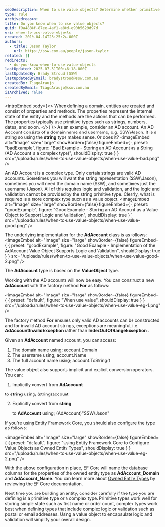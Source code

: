 ```yaml
---
seoDescription: When to use value objects? Determine whether primitive types suffice or complex logic and validation require encapsulation with value objects for simplified design.
type: rule
archivedreason:
title: Do you know when to use value objects?
guid: f9a4888f-87ee-4af1-a80d-e90b5629d97d
uri: when-to-use-value-objects
created: 2019-04-14T23:25:24.000Z
authors:
  - title: Jason Taylor
    url: https://ssw.com.au/people/jason-taylor
related: []
redirects:
  - do-you-know-when-to-use-value-objects
lastUpdated: 2025-07-31T00:46:18.000Z
lastUpdatedBy: Brady Stroud [SSW]
lastUpdatedByEmail: bradystroud@ssw.com.au
createdBy: TiagoAraujo
createdByEmail: TiagoAraujo@ssw.com.au
isArchived: false
---
```


<introEmbed
  body={<>
When defining a domain, entities are created and consist of properties and methods. The properties represent the internal state of the entity and the methods are the actions that can be performed. The properties typically use primitive types such as strings, numbers, dates, and so on.
  </>}
/>
As an example, consider an AD account. An AD Account consists of a domain name and username, e.g. SSW\Jason. It is a string so using the **string** type makes sense. Or does it?
<imageEmbed
  alt="Image"
  size="large"
  showBorder={false}
  figureEmbed={ {
    preset: "badExample",
    figure: "Bad Example - Storing an AD Account as a String (AD Account is a complex type)",
    shouldDisplay: true
  } }
  src="/uploads/rules/when-to-use-value-objects/when-use-value-bad.png"
/>

An AD Account is a complex type. Only certain strings are valid AD accounts. Sometimes you will want the string representation (SSW\Jason), sometimes you will need the domain name (SSW), and sometimes just the username (Jason). All of this requires logic and validation, and the logic and validation cannot be provided by the string primitive type. Clearly, what is required is a more complex type such as a value object.
<imageEmbed
  alt="Image"
  size="large"
  showBorder={false}
  figureEmbed={ {
    preset: "goodExample",
    figure: "Good Example - Storing an AD Account as a Value Object to Support Logic and Validation",
    shouldDisplay: true
  } }
  src="/uploads/rules/when-to-use-value-objects/when-use-value-good.png"
/>

The underlying implementation for the **AdAccount** class is as follows:
<imageEmbed
  alt="Image"
  size="large"
  showBorder={false}
  figureEmbed={ {
    preset: "goodExample",
    figure: "Good Example - Implementation of the AdAccount Value Object Supports Logic and Validation",
    shouldDisplay: true
  } }
  src="/uploads/rules/when-to-use-value-objects/when-use-value-good-2.png"
/>

The **AdAccount** type is based on the **ValueObject** type.

Working with the AD accounts will now be easy. You can construct a new **AdAccount** with the factory method **For** as follows:


<imageEmbed
  alt="Image"
  size="large"
  showBorder={false}
  figureEmbed={ {
    preset: "default",
    figure: "When use value",
    shouldDisplay: true
  } }
  src="/uploads/rules/when-to-use-value-objects/when-use-value-eg-1.png"
/>

The factory method **For** ensures only valid AD accounts can be constructed and for invalid AD account strings, exceptions are meaningful, i.e. **AdAccountInvalidException** rather than **IndexOutOfRangeException** .

Given an **AdAccount** named account, you can access:

1. The domain name using; account.Domain
2. The username using; account.Name
3. The full account name using; account.ToString()

The value object also supports implicit and explicit conversion operators. You can:

1. Implicitly convert from
   **AdAccount**

to
 **string** using; (string)account

2. Explicitly convert from
   **string**

   to
   **AdAccount** using; (AdAccount)"SSW\\Jason"

If you're using Entity Framework Core, you should also configure the type as follows:


<imageEmbed
  alt="Image"
  size="large"
  showBorder={false}
  figureEmbed={ {
    preset: "default",
    figure: "Using Entity Framework Core to Configure Value Objects as Owned Entity Types",
    shouldDisplay: true
  } }
  src="/uploads/rules/when-to-use-value-objects/when-use-value-eg-2.png"
/>

With the above configuration in place, EF Core will name the database columns for the properties of the owned entity type as **AdAccount_Domain** and **AdAccount_Name**. You can learn more about [Owned Entity Types](https://docs.microsoft.com/en-us/ef/core/modeling/owned-entities?WT.mc_id=DT-MVP-33518) by reviewing the EF Core documentation.

Next time you are building an entity, consider carefully if the type you are defining is a primitive type or a complex type. Primitive types work well for storing simple state such as first name or order count, complex types work best when defining types that include complex logic or validation such as postal or email addresses. Using a value object to encapsulate logic and validation will simplify your overall design.
